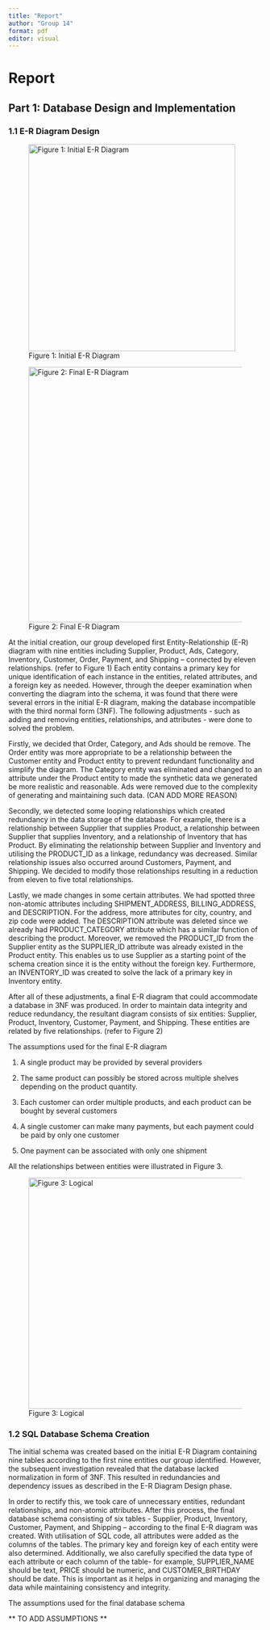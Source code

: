```yaml
---
title: "Report"
author: "Group 14"
format: pdf
editor: visual
---
```


# Report

## Part 1: Database Design and Implementation

### 1.1 E-R Diagram Design

![Figure 1: Initial E-R Diagram](images/First%20Diagram.jpg){fig-align="center" width="410"}

![Figure 2: Final E-R Diagram](images/Final%20Diagram.jpg){fig-align="center" width="506"}

At the initial creation, our group developed first Entity-Relationship (E-R) diagram with nine entities including Supplier, Product, Ads, Category, Inventory, Customer, Order, Payment, and Shipping -- connected by eleven relationships. (refer to Figure 1) Each entity contains a primary key for unique identification of each instance in the entities, related attributes, and a foreign key as needed. However, through the deeper examination when converting the diagram into the schema, it was found that there were several errors in the initial E-R diagram, making the database incompatible with the third normal form (3NF). The following adjustments - such as adding and removing entities, relationships, and attributes - were done to solved the problem.

Firstly, we decided that Order, Category, and Ads should be remove. The Order entity was more appropriate to be a relationship between the Customer entity and Product entity to prevent redundant functionality and simplify the diagram. The Category entity was eliminated and changed to an attribute under the Product entity to made the synthetic data we generated be more realistic and reasonable. Ads were removed due to the complexity of generating and maintaining such data. (CAN ADD MORE REASON)

Secondly, we detected some looping relationships which created redundancy in the data storage of the database. For example, there is a relationship between Supplier that supplies Product, a relationship between Supplier that supplies Inventory, and a relationship of Inventory that has Product. By eliminating the relationship between Supplier and Inventory and utilising the PRODUCT_ID as a linkage, redundancy was decreased. Similar relationship issues also occurred around Customers, Payment, and Shipping. We decided to modify those relationships resulting in a reduction from eleven to five total relationships.

Lastly, we made changes in some certain attributes. We had spotted three non-atomic attributes including SHIPMENT_ADDRESS, BILLING_ADDRESS, and DESCRIPTION. For the address, more attributes for city, country, and zip code were added. The DESCRIPTION attribute was deleted since we already had PRODUCT_CATEGORY attribute which has a similar function of describing the product. Moreover, we removed the PRODUCT_ID from the Supplier entity as the SUPPLIER_ID attribute was already existed in the Product entity. This enables us to use Supplier as a starting point of the schema creation since it is the entity without the foreign key. Furthermore, an INVENTORY_ID was created to solve the lack of a primary key in Inventory entity.

After all of these adjustments, a final E-R diagram that could accommodate a database in 3NF was produced. In order to maintain data integrity and reduce redundancy, the resultant diagram consists of six entities: Supplier, Product, Inventory, Customer, Payment, and Shipping. These entities are related by five relationships. (refer to Figure 2)

The assumptions used for the final E-R diagram

1.  A single product may be provided by several providers

2.  The same product can possibly be stored across multiple shelves depending on the product quantity.

3.  Each customer can order multiple products, and each product can be bought by several customers

4.  A single customer can make many payments, but each payment could be paid by only one customer

5.  One payment can be associated with only one shipment

All the relationships between entities were illustrated in Figure 3.

![Figure 3: Logical ](images/Logical.jpg){fig-align="center" width="458"}

### 1.2 SQL Database Schema Creation

The initial schema was created based on the initial E-R Diagram containing nine tables according to the first nine entities our group identified. However, the subsequent investigation revealed that the database lacked normalization in form of 3NF. This resulted in redundancies and dependency issues as described in the E-R Diagram Design phase.

In order to rectify this, we took care of unnecessary entities, redundant relationships, and non-atomic attributes. After this process, the final database schema consisting of six tables - Supplier, Product, Inventory, Customer, Payment, and Shipping -- according to the final E-R diagram was created. With utilisation of SQL code, all attributes were added as the columns of the tables. The primary key and foreign key of each entity were also determined. Additionally, we also carefully specified the data type of each attribute or each column of the table- for example, SUPPLIER_NAME should be text, PRICE should be numeric, and CUSTOMER_BIRTHDAY should be date. This is important as it helps in organizing and managing the data while maintaining consistency and integrity.

The assumptions used for the final database schema

\*\* TO ADD ASSUMPTIONS \*\*
